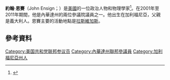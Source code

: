 '''約翰·恩賽'''（John Ensign；{{bd|1958年|3月25日}}）是[[美國|美國]]的一位政治人物和物理學家<ref name="vet">{{cite news |url=http://bocaparkanimalhospital.com/about-us/dr-john-ensign/ |title=Boca Park Animal Hospital - Dr. John Ensign - Las Vegas, NV |publisher=Boca Park Animal Hospital |date=2013 |accessdate=April 24, 2014 |archive-date=2014-04-26 |archive-url=https://web.archive.org/web/20140426201409/http://bocaparkanimalhospital.com/about-us/dr-john-ensign/ |dead-url=no }}</ref>。在2001年至2011年期間，他是內華達州的兩位參議院議員之一。他出生在加利福尼亞，父親是義大利人。恩賽主要的活動地點是[[拉斯維加斯|拉斯維加斯]]。

== 參考資料 ==
{{reflist}}
[[Category:美国共和党联邦参议员|Category:美国共和党联邦参议员]]
[[Category:內華達州聯邦參議員|Category:內華達州聯邦參議員]]
[[Category:加利福尼亞州人|Category:加利福尼亞州人]]